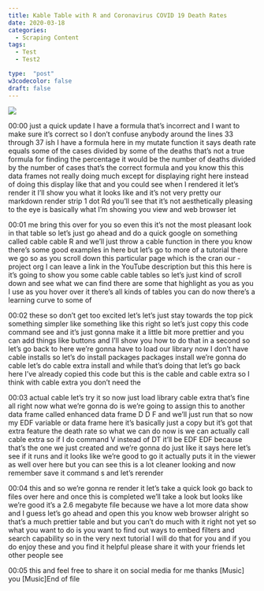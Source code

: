 ```yaml
---
title: Kable Table with R and Coronavirus COVID 19 Death Rates
date: 2020-03-18
categories:
  - Scraping Content
tags:
  - Test
  - Test2

type:  "post"
w3codecolor: false
draft: false
---
```


<a href="https://www.youtube.com/watch?v=dmAgm3ULyvo">
<img src="https://www.cradletograver.com/auto-posts/images/COVID-19CoronavirusanalysiswithRConcatenateStringswithDate&paste0.webm.jpg">
</a>









00:00
just a quick update I have a formula that's incorrect and I want to make sure
it's correct so I don't confuse anybody around the lines 33 through 37 ish I
have a formula here in my mutate function it says death rate equals some
of the cases divided by some of the deaths that's not a true formula for
finding the percentage it would be the number of deaths divided by the number
of cases that's the correct formula and you know this this data frames not
really doing much except for displaying right here instead of doing this display
like that and you could see when I rendered it let's render it I'll show
you what it looks like and it's not very pretty
our markdown render strip 1 dot Rd you'll see that it's not aesthetically
pleasing to the eye is basically what I'm showing you view and web browser let

00:01
me bring this over for you so even this it's not the most pleasant look in that
table so let's just go ahead and do a quick google on something called cable
cable R and we'll just throw a cable function in there you know there's some
good examples in here but let's go to more of a tutorial there we go so as you
scroll down this particular page which is the cran our - project org I can
leave a link in the YouTube description but this this here is it's going to show
you some cable cable tables so let's just kind of scroll down and see what we
can find there are some that highlight as you as you I use as you hover over it
there's all kinds of tables you can do now there's a learning curve to some of

00:02
these so don't get too excited let's let's just stay towards the top pick
something simpler like something like this right so let's just copy this code
command see and it's just gonna make it a little bit
more prettier and you can add things like buttons and I'll show you how to do
that in a second so let's go back to here we're gonna have to load our
library now I don't have cable installs so let's do install packages packages
install we're gonna do cable let's do cable extra install and while
that's doing that let's go back here I've already copied this code but this
is the cable and cable extra so I think with cable extra you don't need the

00:03
actual cable let's try it so now just load library cable extra
that's fine all right now what we're gonna do is we're going to assign this
to another data frame called enhanced data frame D D F and we'll just run that
so now my EDF variable or data frame here it's basically just a copy but it's
got that extra feature the death rate so what we can do now is we can actually
call cable extra so if I do command V instead of DT it'll be EDF EDF because
that's the one we just created and we're gonna do just like it says here let's
see if it runs and it looks like we're good to go
it actually puts it in the viewer as well over here but you can see this is a
lot cleaner looking and now remember save it command s and let's rerender

00:04
this and so we're gonna re render it let's take a quick look go back to files
over here and once this is completed we'll take a look but looks like we're good
it's a 2.6 megabyte file because we have a lot more data show and I guess let's
go ahead and open this you know web browser alright so that's a
much prettier table and but you can't do much with it right not yet so what you
want to do is you want to find out ways to embed filters and search capability
so in the very next tutorial I will do that for you and if you do enjoy these
and you find it helpful please share it with your friends let other people see

00:05
this and feel free to share it on social media for me thanks [Music] you [Music]End of file

